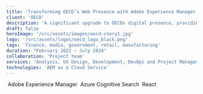 ```yaml
---
title: 'Transforming OECD’s Web Presence with Adobe Experience Manager'
client: 'OECD'
description: 'A significant upgrade to OECDs digital presence, providing a seamless user experience and robust content management workflows. The new platform is dynamic, responsive, and accessible to a global audience.'
draft: false
heroImage: '/src/assets/images/oecd-story1.jpg'
logo: '/src/assets/logos/oecd_logo_black.png'
tags: 'finance, media, government, retail, manufacturing'
duration: "February 2022 – July 2024"
collaboration: 'Project team'
services: 'Analysis, UX Design, Development, DevOps and Project Management'
technologies: 'AEM as a Cloud Service'
---
```


<HeroHeader 
    headline={frontmatter.title}
    client={frontmatter.client}
    text={frontmatter.description}
    backgroundImage={frontmatter.heroImage} >
</HeroHeader>

<ProjectMetadata
    duration={frontmatter.duration}
    collaboration={frontmatter.collaboration}
    services={frontmatter.services}
    technologies={frontmatter.technologies}>
    <TechnologyIcon>
        <Image src={aem_square} alt="" />
        Adobe Experience Manager
    </TechnologyIcon>
    <TechnologyIcon>
        <Image src={azure_search_square} alt="" />
        Azure Cognitive Search
    </TechnologyIcon>
    <TechnologyIcon>
        <Image src={react_square} alt="" />
        React
    </TechnologyIcon>
</ProjectMetadata>

<TeaserWithImage 
	headline="Who is OECD?"
	description="The OECD, or Organisation for Economic Co-operation and Development, it a prominent intergovernmental organization with over 3,500 employees, advises governments on creating better policies for improved global well-being. Operating as a forum and knowledge hub for over 100 countries, the OECD plays a critical role in shaping policies through trusted statistics, standards, and analysis.">
	<Image src={explainer} alt="" width={512} height={512} class="rounded-xl" />
</TeaserWithImage>

<TeaserWithImage 
    fullWidth
	headline="Challenges"
	description="
    <p>OECD’s digital presence, particularly its primary website, OECD.org, was outdated, presenting significant risks in terms of obsolescence and security while limiting the potential for modernization. The previous web content management system (CMS) was based on an old and unsupported platform, which had not been updated in years.</p>
    <p>This situation posed several challenges:</p>
    <ul>
        <li><strong>Security Risks</strong>: The outdated platform presented numerous security vulnerabilities.</li>
        <li><strong>Modernization Needs</strong>: The aging website limited OECD’s ability to present a cohesive, modern digital presence.</li>
        <li><strong>Content Management</strong>: With years of accumulated content, there was an urgent need to clean up, archive, and reorganize the site’s content for relevance and user engagement.</li>
        <li><strong>Complex Ecosystem</strong>: The OECD’s ecosystem of satellite websites required a new hosting paradigm and operational model to manage their interconnectedness effectively.</li>
    </ul>
    ">
	<Image src={explainer} alt="" width={512} height={512} class="rounded-xl" />
</TeaserWithImage>

<TeaserWithImage 
    headline="Goals and objectives"
    description="
    <p>Together with the OECD, we defined the plan to design and implement a revamped digital presence, based on a modern and user-friendly CMS. 4 main goals were set for the project:
    <ul>
        <li>Improve <strong>communication and engagement</strong> with visitors and stakeholders.</li>
        <li>Enhance the security and <strong>future-proofing</strong> of their digital presence.</li>
        <li>Streamline <strong>content management</strong> across OECD.org and its satellite sites.</li>
        <li>Increase <strong>operational efficiency</strong> and reduce costs associated with digital content management.</li>
    </ul>
    ">
    <Image src={explainer} alt="" width={512} height={512} class="rounded-xl" />
</TeaserWithImage>

<TilesContainer 
    headline="Solution"
    description="
    <p>AmeXio proposed a comprehensive solution centered around Adobe Experience Manager as a Cloud Service (AEMaaCS). This platform provided OECD with a robust, agile, and integrated web content management system capable of addressing their immediate needs while also laying the groundwork for future digital products.</p>
    ">
    <SmallTile 
		headline="Improved Accessibility & UX"
		description="Leveraging the latest technologies while adhering to web accessibility standards." >
    </SmallTile>
    <SmallTile 
		headline="Optimized content governance"
		description="Streamlining the content lifecycle, from creation to publication" >
    </SmallTile>
    <SmallTile 
		headline="Robust enterprise integrations"
		description="Enhanced search experience, synchronized taxonomy management and interactive visualisation of economic data." >
    </SmallTile>
</TilesContainer>

<TeaserWithImage 
    fullWidth
    headline="Project approach"
    description="
    <p>The project followed a phased lifecycle with agile components:</p>
    <ol>
        <li>Inception: Defined scope, requirements, and budget, leading to an official project kickoff.</li>
        <li>Elaboration: Detailed solution design, covering technical architecture, content structure, and visual design in collaboration with a design partner.</li>
        <li>Implementation: Iterative development with bi-monthly interactions for demos, user acceptance testing (UAT), and deployment.</li>
        <li>Transition: Ensured smooth handover to end-users, facilitated training, and captured feedback during a warranty period.</li>
        <li>Production: Supported the public launch with a detailed go-live plan and provided immediate post-launch support.</li>
    </ol>
    ">
    <Image src={explainer} alt="" width={512} height={512} class="rounded-xl" />
</TeaserWithImage>

<TeaserWithImage 
    headline="Results and roadmap"
    description="
    <p>This project has positioned OECD.org as a <strong>modern, efficient, and secure platform</strong> capable of supporting the organization’s digital goals. Future work includes ongoing improvements to the website, onboarding additional satellite sites, and conducting an accessibility audit to ensure compliance with the latest standards.</p>
    <p>AmeXio continues to partner with the OECD, focusing on the evolution and enhancement of their digital ecosystem, ensuring it remains a cutting-edge platform for global policy dialogue.</p>
    ">
    <Image src={explainer} alt="" width={512} height={512} class="rounded-xl" />
</TeaserWithImage>
